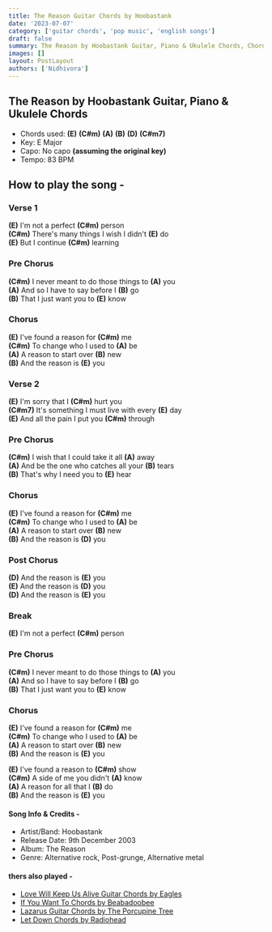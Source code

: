 ```yaml
---
title: The Reason Guitar Chords by Hoobastank
date: '2023-07-07'
category: ['guitar chords', 'pop music', 'english songs']
draft: false
summary: The Reason by Hoobastank Guitar, Piano & Ukulele Chords, Chords used - (E) (C#m) (A) (B) (D) (C#m7) Capo - No capo , Key - E Major
images: []
layout: PostLayout
authors: ['Nidhivora']
---
```


## The Reason by Hoobastank Guitar, Piano & Ukulele Chords

- Chords used: **(E)** **(C#m)** **(A)** **(B)** **(D)** **(C#m7)**
- Key: E Major
- Capo: No capo **(assuming the original key)**
- Tempo: 83 BPM

## How to play the song -

### Verse 1

**(E)** I'm not a perfect **(C#m)** person\
**(C#m)** There's many things I wish I didn't **(E)** do\
**(E)** But I continue **(C#m)** learning

### Pre Chorus

**(C#m)** I never meant to do those things to **(A)** you\
**(A)** And so I have to say before I **(B)** go\
**(B)** That I just want you to **(E)** know

### Chorus

**(E)** I've found a reason for **(C#m)** me\
**(C#m)** To change who I used to **(A)** be\
**(A)** A reason to start over **(B)** new\
**(B)** And the reason is **(E)** you

### Verse 2

**(E)** I'm sorry that I **(C#m)** hurt you\
**(C#m7)** It's something I must live with every **(E)** day\
**(E)** And all the pain I put you **(C#m)** through

### Pre Chorus

**(C#m)** I wish that I could take it all **(A)** away\
**(A)** And be the one who catches all your **(B)** tears\
**(B)** That's why I need you to **(E)** hear

### Chorus

**(E)** I've found a reason for **(C#m)** me\
**(C#m)** To change who I used to **(A)** be\
**(A)** A reason to start over **(B)** new\
**(B)** And the reason is **(D)** you

### Post Chorus

**(D)** And the reason is **(E)** you\
**(E)** And the reason is **(D)** you\
**(D)** And the reason is **(E)** you

### Break

**(E)** I'm not a perfect **(C#m)** person

### Pre Chorus

**(C#m)** I never meant to do those things to **(A)** you\
**(A)** And so I have to say before I **(B)** go\
**(B)** That I just want you to **(E)** know

### Chorus

**(E)** I've found a reason for **(C#m)** me\
**(C#m)** To change who I used to **(A)** be\
**(A)** A reason to start over **(B)** new\
**(B)** And the reason is **(E)** you

**(E)** I've found a reason to **(C#m)** show\
**(C#m)** A side of me you didn't **(A)** know\
**(A)** A reason for all that I **(B)** do\
**(B)** And the reason is **(E)** you

#### Song Info & Credits -

- Artist/Band: Hoobastank
- Release Date: 9th December 2003
- Album: The Reason
- Genre: Alternative rock, Post-grunge, Alternative metal

#### thers also played -

- [Love Will Keep Us Alive Guitar Chords by Eagles](https://www.chordsco.com/chords/love-will-keep-us-alive-guitar-chords-by-eagles-chordsco)
- [If You Want To Chords by Beabadoobee](https://www.chordsco.com/chords/if-you-want-to-chords-by-beabadoobee)
- [Lazarus Guitar Chords by The Porcupine Tree](https://www.chordsco.com/chords/lazarus-guitar-chords-by-the-porcupine-tree)
- [Let Down Chords by Radiohead](https://www.chordsco.com/chords/let-down-chords-by-radiohead)
